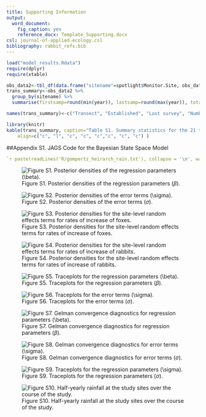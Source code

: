 ```yaml
---
title: Supporting Information
output: 
  word_document: 
    fig_caption: yes
    reference_docx: Template_Supporting.docx
csl: journal-of-applied-ecology.csl
bibliography: rabbit_refs.bib
---
```


```r
load("model_results.Rdata")
require(dplyr)
require(xtable)

obs_data2<-tbl_df(data.frame("sitename"=spotlight$Monitor.Site, obs_data))
trans_summary<-obs_data2 %>%
  group_by(sitename) %>%
  summarise(firstsamp=round(min(year)), lastsamp=round(max(year)), total_surv=length(foxes.counted), years_samped=n_distinct(year), maxlength=max(trans.length)/1000, meanlength=round(mean(trans.length)/1000, 2))

names(trans_summary)<-c("Transect", "Established", "Last survey", "Number of Surveys", "Years with surveys", "Full length (km)", "Mean length (km)")

library(knitr)
kable(trans_summary, caption="Table S1. Summary statistics for the 21 transects surveyed for abundance of foxes and rabbits.",
	align=c("c", "l", "c", "c", "c","c", "c", "c") )
```


##Appendix S1. JAGS Code for the Bayesian State Space Model
```r
`r paste(readLines('R/gompertz_heirarch_rain.txt'), collapse = '\n', warn=FALSE)`
```

![Figure S1. Posterior densities of the regression parameters $(\beta)$.](Figures/beta_posterior_density.png) 

![Figure S2. Posterior densities of the error terms $(\sigma)$.](Figures/sigma_posterior_density.png) 

![Figure S3. Posterior densities for the site-level random effects terms for rates of increase of foxes.](Figures/raneff_violin_foxes.png)

![Figure S4. Posterior densities for the site-level random effects terms for rates of increase of rabbits.](Figures/raneff_violin_rabbits.png)

![Figure S5. Traceplots for the regression parameters $(\beta)$.](Figures/beta_traceplots.png)

![Figure S6. Traceplots for the error terms $(\sigma)$.](Figures/sigma_traceplots.png)

![Figure S7. Gelman convergence diagnostics for regression parameters $(\beta)$.](Figures/beta_gelman_diag.png)

![Figure S8. Gelman convergence diagnostics for error terms $(\sigma)$.](Figures/sigma_gelman_diag.png)

![Figure S9. Traceplots for the regression parameters $(\sigma)$.](Figures/sigma_gelman_diag.png)

![Figure S10. Half-yearly rainfall at the study sites over the course of the study.](Figures/rain_graph.png)
